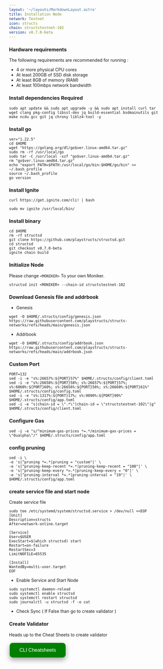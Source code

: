 ```yaml
---
layout: '~/layouts/MarkdownLayout.astro'
title: Installation Node
network: Testnet
icon: structs
chain: structstestnet-102
version: v0.7.0-beta
---
```


### Hardware requirements

The following requirements are recommended for running :

- 4 or more physical CPU cores
- At least 200GB of SSD disk storage
- At least 8GB of memory (RAM)
- At least 100mbps network bandwidth


### Install dependencies Required

```
sudo apt update && sudo apt upgrade -y && sudo apt install curl tar wget clang pkg-config libssl-dev jq build-essential bsdmainutils git make ncdu gcc git jq chrony liblz4-tool -y
```

### Install go

```
ver="1.22.5"
cd $HOME
wget "https://golang.org/dl/go$ver.linux-amd64.tar.gz"
sudo rm -rf /usr/local/go
sudo tar -C /usr/local -xzf "go$ver.linux-amd64.tar.gz"
rm "go$ver.linux-amd64.tar.gz"
echo "export PATH=$PATH:/usr/local/go/bin:$HOME/go/bin" >> ~/.bash_profile
source ~/.bash_profile
go version
```
### Install Ignite

```
curl https://get.ignite.com/cli! | bash
```
```
sudo mv ignite /usr/local/bin/
```

### Install binary

```
cd $HOME
rm -rf structsd
git clone https://github.com/playstructs/structsd.git
cd structsd
git checkout v0.7.0-beta
ignite chain build
```

### Initialize Node

Please change `<MONIKER>` To your own Moniker.

```
structsd init <MONIKER> --chain-id structstestnet-102
```

### Download Genesis file and addrbook

- Genesis

```
wget -O $HOME/.structs/config/genesis.json https://raw.githubusercontent.com/playstructs/structs-networks/refs/heads/main/genesis.json
```
- Addrbook
```
wget -O $HOME/.structs/config/addrbook.json https://raw.githubusercontent.com/playstructs/structs-networks/refs/heads/main/addrbook.json
```

### Custom Port
```
PORT=132
sed -i -e "s%:26657%:${PORT}57%" $HOME/.structs/config/client.toml
sed -i -e "s%:26658%:${PORT}58%; s%:26657%:${PORT}57%; s%:6060%:${PORT}60%; s%:26656%:${PORT}56%; s%:26660%:${PORT}61%" $HOME/.structs/config/config.toml
sed -i -e "s%:1317%:${PORT}17%; s%:9090%:${PORT}90%" $HOME/.structs/config/app.toml
sed -i -e "s|chain-id = \".*\"|chain-id = \"structstestnet-102\"|g" $HOME/.structs/config/client.toml
```

### Configure Gas
```
sed -i -e "s/^minimum-gas-prices *=.*/minimum-gas-prices = \"0ualpha\"/" $HOME/.structs/config/app.toml
```

### config pruning

```
sed -i \
-e 's|^pruning *=.*|pruning = "custom"|' \
-e 's|^pruning-keep-recent *=.*|pruning-keep-recent = "100"|' \
-e 's|^pruning-keep-every *=.*|pruning-keep-every = "0"|' \
-e 's|^pruning-interval *=.*|pruning-interval = "19"|' \
$HOME/.structs/config/app.toml
```


### create service file and start node

Create service file

```
sudo tee /etc/systemd/system/structsd.service > /dev/null <<EOF
[Unit]
Description=structs
After=network-online.target

[Service]
User=$USER
ExecStart=$(which structsd) start
Restart=on-failure
RestartSec=3
LimitNOFILE=65535

[Install]
WantedBy=multi-user.target
EOF
```

- Enable Service and Start Node

```
sudo systemctl daemon-reload
sudo systemctl enable structsd
sudo systemctl restart structsd
sudo journalctl -u structsd -f -o cat
```

- Check Sync ( If False than go to create validator )

### Create Validator

Heads up to the Cheat Sheets to create validator

<a href="https://service.vinjan.xyz/testnet/structs/cheat" target="_blank">
  <button style="background-color: green; border: none; color: white; padding: 15px 32px; text-align: center; text-decoration: none; display: inline-block; font-size: 16px; margin: 4px 2px; cursor: pointer; border-radius: 10px; box-shadow: 0 8px 16px 0 rgba(0,0,0,0.2), 0 6px 20px 0 rgba(0,0,0,0.19);" onmouseover="this.style.boxShadow='0 0 0 4px rgba(0,255,0,0.5)'" onmouseout="this.style.boxShadow='0 8px 16px 0 rgba(0,0,0,0.2), 0 6px 20px 0 rgba(0,0,0,0.19)'">CLI Cheatsheets</button>
</a>
